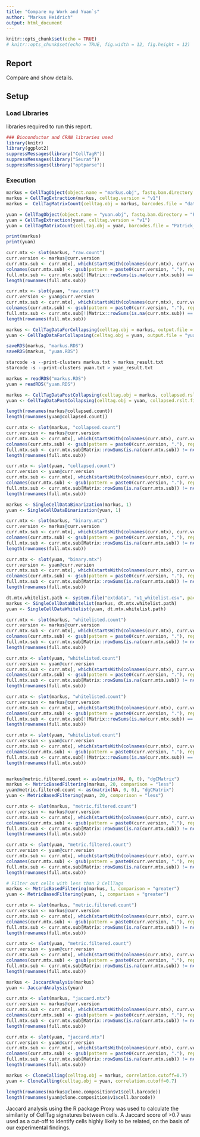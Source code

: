 ```yaml
---
title: "Compare my Work and Yuan`s"
author: "Markus Heidrich"
output: html_document
---
```


```r
knitr::opts_chunk$set(echo = TRUE)
# knitr::opts_chunk$set(echo = TRUE, fig.width = 12, fig.height = 12)
```

## Report
Compare and show details.

## Setup

### Load Libraries

libraries required to run this report.

```r

### Bioconductor and CRAN libraries used
library(knitr)
library(ggplot2)
suppressMessages(library("CellTagR"))
suppressMessages(library("Seurat"))
suppressMessages(library("optparse"))
```

### Execution

```r

markus = CellTagObject(object.name = "markus.obj", fastq.bam.directory = "data/bam/possorted_genome_bam.filtered_merged.bam")
markus = CellTagExtraction(markus, celltag.version = "v1")
markus =  CellTagMatrixCount(celltag.obj = markus, barcodes.file = "data/samples/SI-TT-H4/outs/filtered_feature_bc_matrix/barcodes.tsv")

yuan = CellTagObject(object.name = "yuan.obj", fastq.bam.directory = "Patrick_Anika_22-10/scRNAseq/07_extCellTag_Patrick_Anika/output/SI-TT-H4/outs/possorted_genome_bam.filtered.bam")
yuan = CellTagExtraction(yuan, celltag.version = "v1")
yuan = CellTagMatrixCount(celltag.obj = yuan, barcodes.file = "Patrick_Anika_22-10/scRNAseq/07_extCellTag_Patrick_Anika/output/SI-TT-H4/outs/filtered_feature_bc_matrix/barcodes.tsv")

print(markus)
print(yuan)

curr.mtx <- slot(markus, "raw.count")
curr.version <- markus@curr.version
curr.mtx.sub <- curr.mtx[, which(startsWith(colnames(curr.mtx), curr.version))]
colnames(curr.mtx.sub) <- gsub(pattern = paste0(curr.version, "."), replacement = "", colnames(curr.mtx.sub))
full.mtx.sub <- curr.mtx.sub[!(Matrix::rowSums(is.na(curr.mtx.sub)) == ncol(curr.mtx.sub) | Matrix::rowSums(curr.mtx.sub == 0) == ncol(curr.mtx.sub)),]
length(rownames(full.mtx.sub))

curr.mtx <- slot(yuan, "raw.count")
curr.version <- yuan@curr.version
curr.mtx.sub <- curr.mtx[, which(startsWith(colnames(curr.mtx), curr.version))]
colnames(curr.mtx.sub) <- gsub(pattern = paste0(curr.version, "."), replacement = "", colnames(curr.mtx.sub))
full.mtx.sub <- curr.mtx.sub[!(Matrix::rowSums(is.na(curr.mtx.sub)) == ncol(curr.mtx.sub) | Matrix::rowSums(curr.mtx.sub == 0) == ncol(curr.mtx.sub)),]
length(rownames(full.mtx.sub))

markus <- CellTagDataForCollapsing(celltag.obj = markus, output.file = "markus.txt")
yuan <- CellTagDataForCollapsing(celltag.obj = yuan, output.file = "yuan.txt")

saveRDS(markus, "markus.RDS")
saveRDS(markus, "yuan.RDS")

```

```r
starcode -s --print-clusters markus.txt > markus_result.txt
starcode -s --print-clusters yuan.txt > yuan_result.txt
```

```r
markus = readRDS("markus.RDS")
yuan = readRDS("yuan.RDS")

markus <- CellTagDataPostCollapsing(celltag.obj = markus, collapsed.rslt.file = "markus_result.txt")
yuan <- CellTagDataPostCollapsing(celltag.obj = yuan, collapsed.rslt.file = "yuan_result.txt")

length(rownames(markus@collapsed.count))
length(rownames(yuan@collapsed.count))

curr.mtx <- slot(markus, "collapsed.count")
curr.version <- markus@curr.version
curr.mtx.sub <- curr.mtx[, which(startsWith(colnames(curr.mtx), curr.version))]
colnames(curr.mtx.sub) <- gsub(pattern = paste0(curr.version, "."), replacement = "", colnames(curr.mtx.sub))
full.mtx.sub <- curr.mtx.sub[Matrix::rowSums(is.na(curr.mtx.sub)) != ncol(curr.mtx.sub),]
length(rownames(full.mtx.sub))

curr.mtx <- slot(yuan, "collapsed.count")
curr.version <- yuan@curr.version
curr.mtx.sub <- curr.mtx[, which(startsWith(colnames(curr.mtx), curr.version))]
colnames(curr.mtx.sub) <- gsub(pattern = paste0(curr.version, "."), replacement = "", colnames(curr.mtx.sub))
full.mtx.sub <- curr.mtx.sub[Matrix::rowSums(is.na(curr.mtx.sub)) != ncol(curr.mtx.sub),]
length(rownames(full.mtx.sub))

markus <- SingleCellDataBinarization(markus, 1)
yuan <- SingleCellDataBinarization(yuan, 1)

curr.mtx <- slot(markus, "binary.mtx")
curr.version <- markus@curr.version
curr.mtx.sub <- curr.mtx[, which(startsWith(colnames(curr.mtx), curr.version))]
colnames(curr.mtx.sub) <- gsub(pattern = paste0(curr.version, "."), replacement = "", colnames(curr.mtx.sub))
full.mtx.sub <- curr.mtx.sub[Matrix::rowSums(is.na(curr.mtx.sub)) != ncol(curr.mtx.sub),]
length(rownames(full.mtx.sub))

curr.mtx <- slot(yuan, "binary.mtx")
curr.version <- yuan@curr.version
curr.mtx.sub <- curr.mtx[, which(startsWith(colnames(curr.mtx), curr.version))]
colnames(curr.mtx.sub) <- gsub(pattern = paste0(curr.version, "."), replacement = "", colnames(curr.mtx.sub))
full.mtx.sub <- curr.mtx.sub[Matrix::rowSums(is.na(curr.mtx.sub)) != ncol(curr.mtx.sub),]
length(rownames(full.mtx.sub))

dt.mtx.whitelist.path <- system.file("extdata", "v1_whitelist.csv", package = "CellTagR")
markus <- SingleCellDataWhitelist(markus, dt.mtx.whitelist.path)
yuan <- SingleCellDataWhitelist(yuan, dt.mtx.whitelist.path)

curr.mtx <- slot(markus, "whitelisted.count")
curr.version <- markus@curr.version
curr.mtx.sub <- curr.mtx[, which(startsWith(colnames(curr.mtx), curr.version))]
colnames(curr.mtx.sub) <- gsub(pattern = paste0(curr.version, "."), replacement = "", colnames(curr.mtx.sub))
full.mtx.sub <- curr.mtx.sub[Matrix::rowSums(is.na(curr.mtx.sub)) != ncol(curr.mtx.sub),]
length(rownames(full.mtx.sub))

curr.mtx <- slot(yuan, "whitelisted.count")
curr.version <- yuan@curr.version
curr.mtx.sub <- curr.mtx[, which(startsWith(colnames(curr.mtx), curr.version))]
colnames(curr.mtx.sub) <- gsub(pattern = paste0(curr.version, "."), replacement = "", colnames(curr.mtx.sub))
full.mtx.sub <- curr.mtx.sub[Matrix::rowSums(is.na(curr.mtx.sub)) != ncol(curr.mtx.sub),]
length(rownames(full.mtx.sub))

curr.mtx <- slot(markus, "whitelisted.count")
curr.version <- markus@curr.version
curr.mtx.sub <- curr.mtx[, which(startsWith(colnames(curr.mtx), curr.version))]
colnames(curr.mtx.sub) <- gsub(pattern = paste0(curr.version, "."), replacement = "", colnames(curr.mtx.sub))
full.mtx.sub <- curr.mtx.sub[!(Matrix::rowSums(is.na(curr.mtx.sub)) == ncol(curr.mtx.sub) | Matrix::rowSums(curr.mtx.sub == 0) == ncol(curr.mtx.sub)),]
length(rownames(full.mtx.sub))

curr.mtx <- slot(yuan, "whitelisted.count")
curr.version <- yuan@curr.version
curr.mtx.sub <- curr.mtx[, which(startsWith(colnames(curr.mtx), curr.version))]
colnames(curr.mtx.sub) <- gsub(pattern = paste0(curr.version, "."), replacement = "", colnames(curr.mtx.sub))
full.mtx.sub <- curr.mtx.sub[!(Matrix::rowSums(is.na(curr.mtx.sub)) == ncol(curr.mtx.sub) | Matrix::rowSums(curr.mtx.sub == 0) == ncol(curr.mtx.sub)),]
length(rownames(full.mtx.sub))


markus@metric.filtered.count <- as(matrix(NA, 0, 0), "dgCMatrix")
markus <- MetricBasedFiltering(markus, 20, comparison = "less")
yuan@metric.filtered.count <- as(matrix(NA, 0, 0), "dgCMatrix")
yuan <- MetricBasedFiltering(yuan, 20, comparison = "less")

curr.mtx <- slot(markus, "metric.filtered.count")
curr.version <- markus@curr.version
curr.mtx.sub <- curr.mtx[, which(startsWith(colnames(curr.mtx), curr.version))]
colnames(curr.mtx.sub) <- gsub(pattern = paste0(curr.version, "."), replacement = "", colnames(curr.mtx.sub))
full.mtx.sub <- curr.mtx.sub[Matrix::rowSums(is.na(curr.mtx.sub)) != ncol(curr.mtx.sub),]
length(rownames(full.mtx.sub))

curr.mtx <- slot(yuan, "metric.filtered.count")
curr.version <- yuan@curr.version
curr.mtx.sub <- curr.mtx[, which(startsWith(colnames(curr.mtx), curr.version))]
colnames(curr.mtx.sub) <- gsub(pattern = paste0(curr.version, "."), replacement = "", colnames(curr.mtx.sub))
full.mtx.sub <- curr.mtx.sub[Matrix::rowSums(is.na(curr.mtx.sub)) != ncol(curr.mtx.sub),]
length(rownames(full.mtx.sub))

# Filter out cells with less than 2 CellTags
markus <- MetricBasedFiltering(markus, 1, comparison = "greater")
yuan <- MetricBasedFiltering(yuan, 1, comparison = "greater")

curr.mtx <- slot(markus, "metric.filtered.count")
curr.version <- markus@curr.version
curr.mtx.sub <- curr.mtx[, which(startsWith(colnames(curr.mtx), curr.version))]
colnames(curr.mtx.sub) <- gsub(pattern = paste0(curr.version, "."), replacement = "", colnames(curr.mtx.sub))
full.mtx.sub <- curr.mtx.sub[Matrix::rowSums(is.na(curr.mtx.sub)) != ncol(curr.mtx.sub),]
length(rownames(full.mtx.sub))

curr.mtx <- slot(yuan, "metric.filtered.count")
curr.version <- yuan@curr.version
curr.mtx.sub <- curr.mtx[, which(startsWith(colnames(curr.mtx), curr.version))]
colnames(curr.mtx.sub) <- gsub(pattern = paste0(curr.version, "."), replacement = "", colnames(curr.mtx.sub))
full.mtx.sub <- curr.mtx.sub[Matrix::rowSums(is.na(curr.mtx.sub)) != ncol(curr.mtx.sub),]
length(rownames(full.mtx.sub))

markus <- JaccardAnalysis(markus)
yuan <- JaccardAnalysis(yuan)

curr.mtx <- slot(markus, "jaccard.mtx")
curr.version <- markus@curr.version
curr.mtx.sub <- curr.mtx[, which(startsWith(colnames(curr.mtx), curr.version))]
colnames(curr.mtx.sub) <- gsub(pattern = paste0(curr.version, "."), replacement = "", colnames(curr.mtx.sub))
full.mtx.sub <- curr.mtx.sub[Matrix::rowSums(is.na(curr.mtx.sub)) != ncol(curr.mtx.sub),]
length(rownames(full.mtx.sub))

curr.mtx <- slot(yuan, "jaccard.mtx")
curr.version <- yuan@curr.version
curr.mtx.sub <- curr.mtx[, which(startsWith(colnames(curr.mtx), curr.version))]
colnames(curr.mtx.sub) <- gsub(pattern = paste0(curr.version, "."), replacement = "", colnames(curr.mtx.sub))
full.mtx.sub <- curr.mtx.sub[Matrix::rowSums(is.na(curr.mtx.sub)) != ncol(curr.mtx.sub),]
length(rownames(full.mtx.sub))

markus <- CloneCalling(celltag.obj = markus, correlation.cutoff=0.7)
yuan <- CloneCalling(celltag.obj = yuan, correlation.cutoff=0.7)

length(rownames(markus@clone.composition$v1$cell.barcode))
length(rownames(yuan@clone.composition$v1$cell.barcode))

```

Jaccard analysis using the R package Proxy was used to calculate the similarity of CellTag signatures between cells. A Jaccard score of >0.7 was used as a cut-off to identify cells highly likely to be related, on the basis of our experimental findings.
